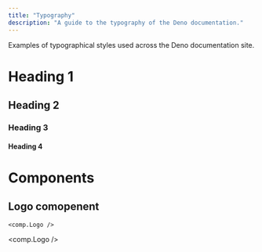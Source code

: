 ```yaml
---
title: "Typography"
description: "A guide to the typography of the Deno documentation."
---
```


Examples of typographical styles used across the Deno documentation site.

# Heading 1

## Heading 2

### Heading 3

#### Heading 4

# Components

## Logo comopenent

```tsx
<comp.Logo />
```
<comp.Logo />

